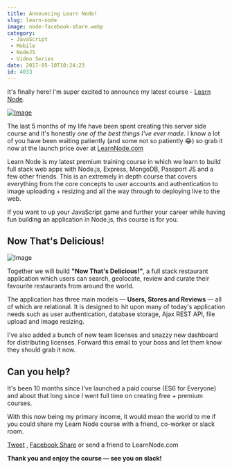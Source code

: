 ```yaml
---
title: Announcing Learn Node!
slug: learn-node
image: node-facebook-share.webp
category:
 - JavaScript
 - Mobile
 - NodeJS
 - Video Series
date: 2017-05-10T10:24:23
id: 4033
---
```


It's finally here! I'm super excited to announce my latest course - [Learn Node](https://LearnNode.com?utm_source=wesboscom&utm_medium=blog&utm_campaign=launchpost).

[![Image](embeddable_25262a7f-5471-4dbb-8e88-c4d64a41f218.webp)](https://LearnNode.com?utm_source=wesboscom&utm_medium=blog&utm_campaign=launchpost)

The last 5 months of my life have been spent creating this server side course and it's honestly _one of the best things I've ever made_. I know a lot of you have been waiting patiently (and some not so patiently 😂) so grab it now at the launch price over at [LearnNode.com](https://LearnNode.com?utm_source=wesboscom&utm_medium=blog&utm_campaign=launchpost)

Learn Node is my latest premium training course in which we learn to build full stack web apps with Node.js, Express, MongoDB, Passport JS and a few other friends. This is an extremely in depth course that covers everything from the core concepts to user accounts and authentication to image uploading + resizing and all the way through to deploying live to the web.

If you want to up your JavaScript game and further your career while having fun building an application in Node.js, this course is for you.

## Now That's Delicious!

![Image](f9c4858c-c7da-4fcd-9336-2007421bc4cb.gif)

Together we will build **"Now That's Delicious!"**, a full stack restaurant application which users can search, geolocate, review and curate their favourite restaurants from around the world.

The application has three main models — **Users, Stores and Reviews** — all of which are relational. It is designed to hit upon many of today's application needs such as user authentication, database storage, Ajax REST API, file upload and image resizing.

I've also added a bunch of new team licenses and snazzy new dashboard for distributing licenses. Forward this email to your boss and let them know they should grab it now.

## Can you help?

It's been 10 months since I've launched a paid course (ES6 for Everyone) and about that long since I went full time on creating free + premium courses.

With this now being my primary income, it would mean the world to me if you could share my Learn Node course with a friend, co-worker or slack room.

[Tweet](https://twitter.com/home?status=Learn%20Node%20is%20a%20new%20course%20from%20%40wesbos%20on%20Node.js,%20Express,%20MongoDB%20and%20friends.%20Check%20it%20out!%20%E2%86%92%20https%3A//LearnNode.com) , [Facebook Share](https://www.facebook.com/sharer/sharer.php?u=https%3A%2F%2FLearnNode.com) or send a friend to LearnNode.com

**Thank you and enjoy the course — see you on slack!**